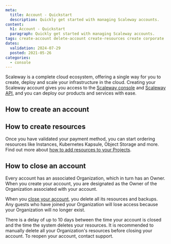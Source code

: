 ```yaml
---
meta:
  title: Account - Quickstart
  description: Quickly get started with managing Scaleway accounts.
content:
  h1: Account - Quickstart
  paragraph: Quickly get started with managing Scaleway accounts.
tags: create-account delete-account create-resources create corporate
dates:
  validation: 2024-07-29
  posted: 2021-05-26
categories:
  - console
---
```


Scaleway is a complete cloud ecosystem, offering a single way for you to create, deploy and scale your infrastructure in the cloud. Creating your Scaleway account gives you access to the [Scaleway console](/console/account/concepts/#console) and [Scaleway API](https://www.scaleway.com/en/developers/api/), and you can deploy our products and services with ease.

## How to create an account

<Macro id="create-account" />

## How to create resources

Once you have validated your payment method, you can start ordering resources like Instances, Kubernetes Kapsule, Object Storage and more. Find out more about [how to add resources to your Projects](/identity-and-access-management/organizations-and-projects/how-to/add-resources-project/).

## How to close an account

Every account has an associated Organization, which in turn has an Owner. When you create your account, you are designated as the Owner of the Organization associated with your account.

When you [close your account](/console/account/how-to/close-account/), you delete all its resources and backups. Any guests who have joined your Organization will lose access because your Organization will no longer exist.

<Message type="important">
  There is a delay of up to 10 days between the time your account is closed and the time the system deletes your resources. It is recommended to manually delete all your Organization's resources before closing your account. To reopen your account, contact support.
</Message>

<Macro id="close-account" />
